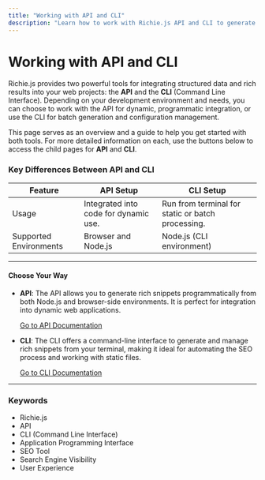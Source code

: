 ```yaml
---
title: "Working with API and CLI"
description: "Learn how to work with Richie.js API and CLI to generate rich snippets and improve SEO visibility."
---
```


# **Working with API and CLI**

Richie.js provides two powerful tools for integrating structured data and rich results into your web projects: the **API** and the **CLI** (Command Line Interface). Depending on your development environment and needs, you can choose to work with the API for dynamic, programmatic integration, or use the CLI for batch generation and configuration management.

This page serves as an overview and a guide to help you get started with both tools. For more detailed information on each, use the buttons below to access the child pages for **API** and **CLI**.

### **Key Differences Between API and CLI**


<Table id="env">
  <thead>
    <Tr>
      <Th>Feature</Th>
      <Th>API Setup</Th>
      <Th>CLI Setup</Th>
    </Tr>
  </thead>
  <tbody>
    <Tr>
      <Td>Usage</Td>
      <Td>Integrated into code for dynamic use.</Td>
      <Td>Run from terminal for static or batch processing.</Td>
    </Tr>
    <Tr>
      <Td>Supported Environments</Td>
      <Td>Browser and Node.js</Td>
      <Td>Node.js (CLI environment)</Td>
    </Tr>
  </tbody>
</Table>

---

#### **Choose Your Way**

- **API**: The API allows you to generate rich snippets programmatically from both Node.js and browser-side environments. It is perfect for integration into dynamic web applications.

  [Go to API Documentation](/docs/working-with-richie-js-api-and-cli/api)

- **CLI**: The CLI offers a command-line interface to generate and manage rich snippets from your terminal, making it ideal for automating the SEO process and working with static files.

  [Go to CLI Documentation](/docs/working-with-richie-js-api-and-cli/cli)

---

### **Keywords**


<ul className={style.keywords}>
  <li>Richie.js</li>
  <li>API</li>
  <li>CLI (Command Line Interface)</li>
  <li>Application Programming Interface</li>
  <li>SEO Tool</li>
  <li>Search Engine Visibility</li>
  <li>User Experience</li>
</ul>
